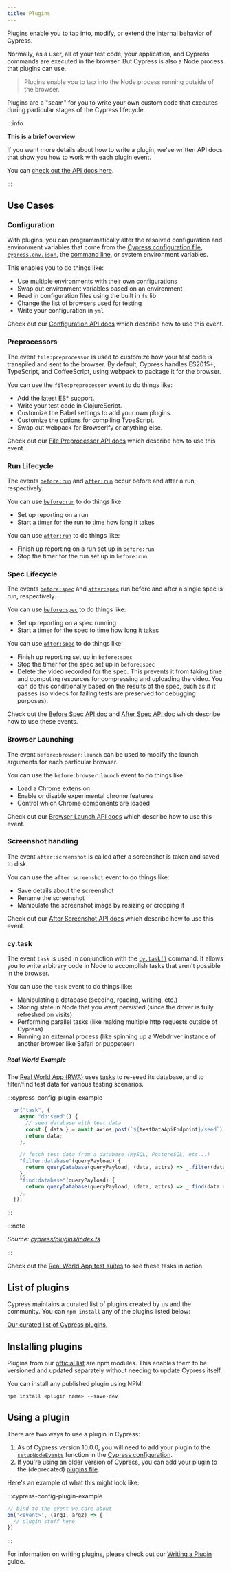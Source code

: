 ```yaml
---
title: Plugins
---
```


Plugins enable you to tap into, modify, or extend the internal behavior of
Cypress.

Normally, as a user, all of your test code, your application, and Cypress
commands are executed in the browser. But Cypress is also a Node process that
plugins can use.

> Plugins enable you to tap into the Node process running outside of the
> browser.

Plugins are a "seam" for you to write your own custom code that executes during
particular stages of the Cypress lifecycle.

:::info

<strong class="alert-header">This is a brief overview</strong>

If you want more details about how to write a plugin, we've written API docs
that show you how to work with each plugin event.

You can [check out the API docs here](/api/plugins/writing-a-plugin).

:::

## Use Cases

### Configuration

With plugins, you can programmatically alter the resolved configuration and
environment variables that come from the
[Cypress configuration file](/guides/references/configuration),
[`cypress.env.json`](/guides/guides/environment-variables#Option-2-cypress-env-json),
the [command line](/guides/guides/command-line), or system environment
variables.

This enables you to do things like:

- Use multiple environments with their own configurations
- Swap out environment variables based on an environment
- Read in configuration files using the built in `fs` lib
- Change the list of browsers used for testing
- Write your configuration in `yml`

Check out our [Configuration API docs](/api/plugins/configuration-api) which
describe how to use this event.

### Preprocessors

The event `file:preprocessor` is used to customize how your test code is
transpiled and sent to the browser. By default, Cypress handles ES2015+,
TypeScript, and CoffeeScript, using webpack to package it for the browser.

You can use the `file:preprocessor` event to do things like:

- Add the latest ES\* support.
- Write your test code in ClojureScript.
- Customize the Babel settings to add your own plugins.
- Customize the options for compiling TypeScript.
- Swap out webpack for Browserify or anything else.

Check out our [File Preprocessor API docs](/api/plugins/preprocessors-api) which
describe how to use this event.

### Run Lifecycle

The events [`before:run`](/api/plugins/before-run-api) and
[`after:run`](/api/plugins/after-run-api) occur before and after a run,
respectively.

You can use [`before:run`](/api/plugins/before-run-api) to do things like:

- Set up reporting on a run
- Start a timer for the run to time how long it takes

You can use [`after:run`](/api/plugins/after-run-api) to do things like:

- Finish up reporting on a run set up in `before:run`
- Stop the timer for the run set up in `before:run`

### Spec Lifecycle

The events [`before:spec`](/api/plugins/before-spec-api) and
[`after:spec`](/api/plugins/after-spec-api) run before and after a single spec
is run, respectively.

You can use [`before:spec`](/api/plugins/before-spec-api) to do things like:

- Set up reporting on a spec running
- Start a timer for the spec to time how long it takes

You can use [`after:spec`](/api/plugins/after-spec-api) to do things like:

- Finish up reporting set up in `before:spec`
- Stop the timer for the spec set up in `before:spec`
- Delete the video recorded for the spec. This prevents it from taking time and
  computing resources for compressing and uploading the video. You can do this
  conditionally based on the results of the spec, such as if it passes (so
  videos for failing tests are preserved for debugging purposes).

Check out the [Before Spec API doc](/api/plugins/before-spec-api) and
[After Spec API doc](/api/plugins/after-spec-api) which describe how to use
these events.

### Browser Launching

The event `before:browser:launch` can be used to modify the launch arguments for
each particular browser.

You can use the `before:browser:launch` event to do things like:

- Load a Chrome extension
- Enable or disable experimental chrome features
- Control which Chrome components are loaded

Check out our [Browser Launch API docs](/api/plugins/browser-launch-api) which
describe how to use this event.

### Screenshot handling

The event `after:screenshot` is called after a screenshot is taken and saved to
disk.

You can use the `after:screenshot` event to do things like:

- Save details about the screenshot
- Rename the screenshot
- Manipulate the screenshot image by resizing or cropping it

Check out our [After Screenshot API docs](/api/plugins/after-screenshot-api)
which describe how to use this event.

### cy.task

The event `task` is used in conjunction with the
[`cy.task()`](/api/commands/task) command. It allows you to write arbitrary code
in Node to accomplish tasks that aren't possible in the browser.

You can use the `task` event to do things like:

- Manipulating a database (seeding, reading, writing, etc.)
- Storing state in Node that you want persisted (since the driver is fully
  refreshed on visits)
- Performing parallel tasks (like making multiple http requests outside of
  Cypress)
- Running an external process (like spinning up a Webdriver instance of another
  browser like Safari or puppeteer)

##### <Icon name="graduation-cap"></Icon> Real World Example

The [Real World App (RWA)](https://github.com/cypress-io/cypress-realworld-app)
uses [tasks](/api/commands/task) to re-seed its database, and to filter/find
test data for various testing scenarios.

<WarningSetupNodeEvents />

:::cypress-config-plugin-example

```ts
  on("task", {
    async "db:seed"() {
      // seed database with test data
      const { data } = await axios.post(`${testDataApiEndpoint}/seed`);
      return data;
    },

    // fetch test data from a database (MySQL, PostgreSQL, etc...)
    "filter:database"(queryPayload) {
      return queryDatabase(queryPayload, (data, attrs) => _.filter(data.results, attrs));
    },
    "find:database"(queryPayload) {
      return queryDatabase(queryPayload, (data, attrs) => _.find(data.results, attrs));
    },
  });
```

:::

:::note

_<Icon name="github"></Icon> Source:
[cypress/plugins/index.ts](https://github.com/cypress-io/cypress-realworld-app/blob/develop/cypress/plugins/index.ts)_

:::

Check out the
[Real World App test suites](https://github.com/cypress-io/cypress-realworld-app/tree/develop/cypress/tests/ui)
to see these tasks in action.

## List of plugins

Cypress maintains a curated list of plugins created by us and the community. You
can `npm install` any of the plugins listed below:

[Our curated list of Cypress plugins.](/plugins/directory)

## Installing plugins

Plugins from our [official list](/plugins/directory) are npm modules. This
enables them to be versioned and updated separately without needing to update
Cypress itself.

You can install any published plugin using NPM:

```shell
npm install <plugin name> --save-dev
```

## Using a plugin

There are two ways to use a plugin in Cypress:

1. As of Cypress version 10.0.0, you will need to add your plugin to the
   [`setupNodeEvents`](/guides/references/configuration#setupNodeEvents)
   function in the [Cypress configuration](/guides/references/configuration).
2. If you're using an older version of Cypress, you can add your plugin to the
   (deprecated) [plugins file](/guides/references/legacy-configuration#Plugins).

Here's an example of what this might look like:

:::cypress-config-plugin-example

```ts
// bind to the event we care about
on('<event>', (arg1, arg2) => {
  // plugin stuff here
})
```

:::

For information on writing plugins, please check out our
[Writing a Plugin](/api/plugins/writing-a-plugin) guide.
